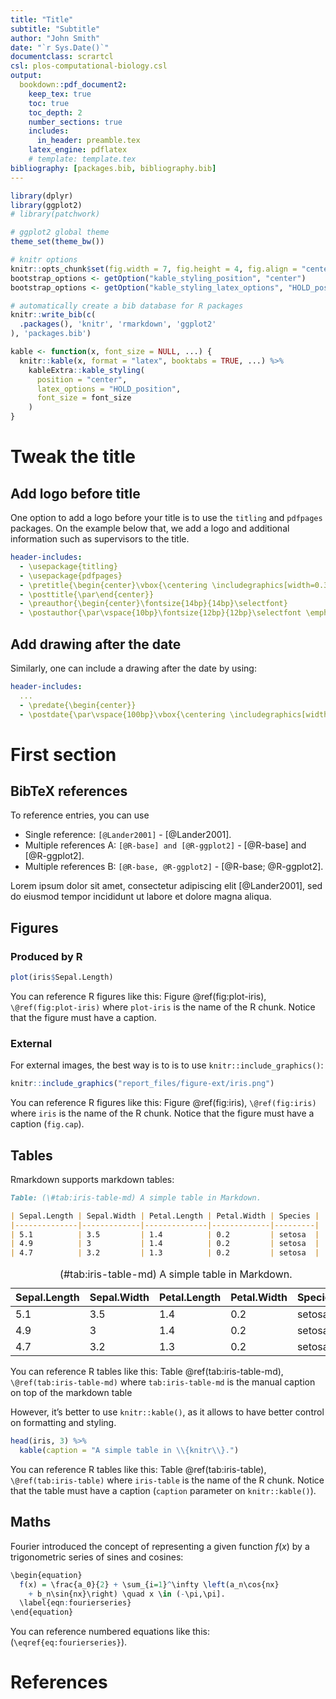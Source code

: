 ```yaml
---
title: "Title"
subtitle: "Subtitle"
author: "John Smith"
date: "`r Sys.Date()`"
documentclass: scrartcl
csl: plos-computational-biology.csl
output:
  bookdown::pdf_document2:
    keep_tex: true
    toc: true
    toc_depth: 2
    number_sections: true
    includes:
      in_header: preamble.tex
    latex_engine: pdflatex
    # template: template.tex
bibliography: [packages.bib, bibliography.bib]
---
```


```r
library(dplyr)
library(ggplot2)
# library(patchwork)

# ggplot2 global theme
theme_set(theme_bw())

# knitr options
knitr::opts_chunk$set(fig.width = 7, fig.height = 4, fig.align = "center", out.width = '80%')
bootstrap_options <- getOption("kable_styling_position", "center")
bootstrap_options <- getOption("kable_styling_latex_options", "HOLD_position")
```

```r
# automatically create a bib database for R packages
knitr::write_bib(c(
  .packages(), 'knitr', 'rmarkdown', 'ggplot2'
), 'packages.bib')
```

```r
kable <- function(x, font_size = NULL, ...) {
  knitr::kable(x, format = "latex", booktabs = TRUE, ...) %>%
    kableExtra::kable_styling(
      position = "center",
      latex_options = "HOLD_position",
      font_size = font_size
    )
}
```

# Tweak the title

## Add logo before title

One option to add a logo before your title is to use the `titling` and `pdfpages` packages. On the example below that, we add a logo and additional information such as supervisors to the title.

```yaml
header-includes: 
  - \usepackage{titling}
  - \usepackage{pdfpages}
  - \pretitle{\begin{center}\vbox{\centering \includegraphics[width=0.3\textwidth]{logo.pdf}}\vspace{24bp}\fontsize{15bp}{15bp}\selectfont\par \bfseries Annual Report \vspace{10bp} \fontsize{18bp}{18bp}\selectfont\par\bfseries}
  - \posttitle{\par\end{center}}
  - \preauthor{\begin{center}\fontsize{14bp}{14bp}\selectfont}
  - \postauthor{\par\vspace{10bp}\fontsize{12bp}{12bp}\selectfont \emph{Supervisor} Heather Davis \par \emph{Second supervisor} Bruce Williams \end{center}\vspace{24bp}}
```

## Add drawing after the date

Similarly, one can include a drawing after the date by using:

```yaml
header-includes:
  ...
  - \predate{\begin{center}}
  - \postdate{\par\vspace{100bp}\vbox{\centering \includegraphics[width=0.15\textwidth]{figures/drawing.pdf}}\end{center}}
```

# First section

## BibTeX references

To reference entries, you can use 

- Single reference: `[@Lander2001]` - [@Lander2001].
- Multiple references A: `[@R-base] and [@R-ggplot2]` - [@R-base] and [@R-ggplot2].
- Multiple references B: `[@R-base, @R-ggplot2]` - [@R-base; @R-ggplot2].

Lorem ipsum dolor sit amet, consectetur adipiscing elit [@Lander2001], sed do eiusmod tempor incididunt ut labore et dolore magna aliqua.

## Figures

### Produced by R

```r
plot(iris$Sepal.Length)
```

You can reference R figures like this: Figure \@ref(fig:plot-iris), `\@ref(fig:plot-iris)` where `plot-iris` is the name of the R chunk. Notice that the figure must have a caption.

### External

For external images, the best way is to is to use `knitr::include_graphics()`:

```r
knitr::include_graphics("report_files/figure-ext/iris.png")
```

You can reference R figures like this: Figure \@ref(fig:iris), `\@ref(fig:iris)` where `iris` is the name of the R chunk. Notice that the figure must have a caption (`fig.cap`).

## Tables

Rmarkdown supports markdown tables:

```md
Table: (\#tab:iris-table-md) A simple table in Markdown.

| Sepal.Length | Sepal.Width | Petal.Length | Petal.Width | Species |
|--------------|-------------|--------------|-------------|---------|
| 5.1          | 3.5         | 1.4          | 0.2         | setosa  |
| 4.9          | 3           | 1.4          | 0.2         | setosa  |
| 4.7          | 3.2         | 1.3          | 0.2         | setosa  |
```

Table: (\#tab:iris-table-md) A simple table in Markdown.

| Sepal.Length | Sepal.Width | Petal.Length | Petal.Width | Species |
|--------------|-------------|--------------|-------------|---------|
| 5.1          | 3.5         | 1.4          | 0.2         | setosa  |
| 4.9          | 3           | 1.4          | 0.2         | setosa  |
| 4.7          | 3.2         | 1.3          | 0.2         | setosa  |


You can reference R tables like this: Table \@ref(tab:iris-table-md), `\@ref(tab:iris-table-md)` where `tab:iris-table-md` is the manual caption on top of the markdown table

However, it's better to use `knitr::kable()`, as it allows to have better control on formatting and styling.

```r
head(iris, 3) %>% 
  kable(caption = "A simple table in \\{knitr\\}.")
```

You can reference R tables like this: Table \@ref(tab:iris-table), `\@ref(tab:iris-table)` where `iris-table` is the name of the R chunk. Notice that the table must have a caption (`caption` parameter on `knitr::kable()`).

## Maths 

Fourier introduced the concept of representing a given function $f(x)$ by a trigonometric series of sines and cosines:

```r
\begin{equation}
  f(x) = \frac{a_0}{2} + \sum_{i=1}^\infty \left(a_n\cos{nx} 
    + b_n\sin{nx}\right) \quad x \in (-\pi,\pi].
  \label{eqn:fourierseries}
\end{equation}
```

\begin{equation}
    f(x) = \frac{a_0}{2} + \sum_{i=1}^\infty \left(a_n\cos{nx} + b_n\sin{nx}\right) \quad x \in (-\pi,\pi].
    \label{eq:fourierseries}
\end{equation}

You can reference numbered equations like this: \eqref{eq:fourierseries} (`\eqref{eq:fourierseries}`).

# References {-}
